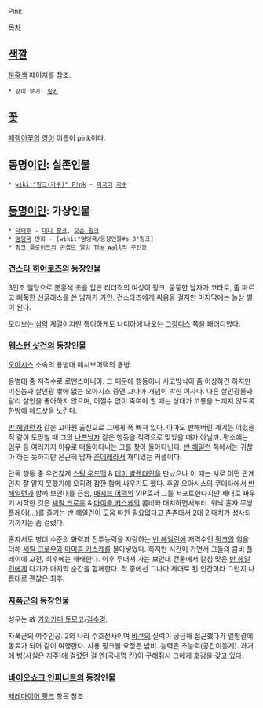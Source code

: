 Pink

[[목차]]
== [[색깔]] ==
[[분홍색]] 페이지를 참조.
 * 같이 보기: [[핑키]]

== [[꽃]] ==
[[패랭이꽃]]의 [[영어]] 이름이 pink이다.

== [[동명이인]]: 실존인물 ==
 * [[wiki:"핑크(가수)" P!nk]] - [[미국]]의 [[가수]]

== [[동명이인]]: 가상인물 ==
 * [[닥터후]] - [[대니 핑크]], [[오슨 핑크]]
 * [[엉덩국]] 만화 - [wiki:"엉덩국/등장인물#s-8"핑크]
 * [[핑크 플로이드]]의 [[콘셉트 앨범]] [[The Wall]]의 주인공

=== [[건스타 히어로즈]]의 등장인물 ===
3인조 일당으로 분홍색 옷을 입은 리더격의 여성이 핑크, 뚱뚱한 남자가 코타로, 좀 마르고 삐쭉한 선글래스를 쓴 남자가 카인. 건스타즈에게 싸움을 걸지만 마지막에는 늘상 별이 된다.

모티브는 [[삼악]] 계열이지만 특이하게도 나디아에 나오는 [[그랑디스]] 쪽을 패러디했다.

=== [[웨스턴 샷건]]의 등장인물 ===
[[오아시스]] 소속의 용병대 매시브어택의 용병.

용병대 중 저격수로 로맨스마니아. 그 때문에 행동이나 사고방식이 좀 이상하긴 하지만 미친놈과 살인광 밖에 없는 오아시스 중엔 그나마 개념이 박힌 여자다. 다른 살인광들과 달리 살인을 좋아하지 않으며, 어쩔수 없이 죽여야 할 때는 상대가 고통을 느끼지 않도록 한방에 헤드샷을 노린다.

[[반 헤일런]]과 같은 고아원 출신으로 그에게 푹 빠져 있다. 아마도 반해버린 계기는 어렸을 적 같이 도망칠 때 그의 [[나쁜남자]] 같은 행동을 직격으로 맞았을 때가 아닐까. 평소에는 임무 등 여러가지 이유로 떠돌아다니는 그를 찾아 돌아다닌다. [[반 헤일런]] 쪽에서는 귀찮아 하는 듯하지만 은근히 남자 [[츤데레]]라서 재미있는 커플이다.

단독 행동 중 우연찮게 [[스팅 우드맥]] & [[테미 발렌타인]]을 만났으나 이 때는 서로 어떤 관계인지 잘 알지 못했기에 오히려 잠깐 함께 싸우기도 했다. 후일 오아시스의 쿠데타에서 [[반 헤일런]]과 함께 보안대를 급습, [[매시브 어택]]의 VIP로서 그를 서포트한다지만 제대로 싸우기 시작한 것은 [[셰릴 크로우]] & [[마이클 키스케]]의 콤비와 대치하면서부터. 워낙 혼자 무쌍플레이(…)를 즐기는 [[반 헤일런]]이 도움 따윈 필요없다고 츤츤대서 2대 2 매치가 성사되기까지는 좀 걸렸다.

혼자서도 병대 수준의 화력과 전투능력을 자랑하는 [[반 헤일런]]에 저격수인 [[핑크]]의 힘을 더해 [[셰릴 크로우]]와 [[마이클 키스케]]를 몰아넣었다. 하지만 시간이 가면서 그들의 콤비 플레이에 고전, 최후에는 패배한다. 이후 무너져 가는 보안대 건물에서 칼침 맞은 [[반 헤일런]]에게 다가가 마지막 순간을 함께한다. 적 중에선 그나마 제대로 된 인간이라 그런지 나름대로 괜찮은 최후.

=== [[자폭군]]의 등장인물 ===
성우는 故 [[카와카미 토모코]]/[[김수경]].

자폭군의 여주인공. 2의 나라 수호전사이며 [[바쿠]]의 실력이 궁금해 접근했다가 얼떨결에 동료가 되어 같이 여행한다. 사용 핑크볼 요정은 밤비. 능력은 초능력(공간이동계). 과거에 병(사실은 저주)에 걸렸던 걸 엔(국내명 칸)이 구해줘서 그에게 호감을 갖고 있다.

=== [[바이오쇼크 인피니트]]의 등장인물 ===
[[제레마이어 핑크]] 항목 참조
